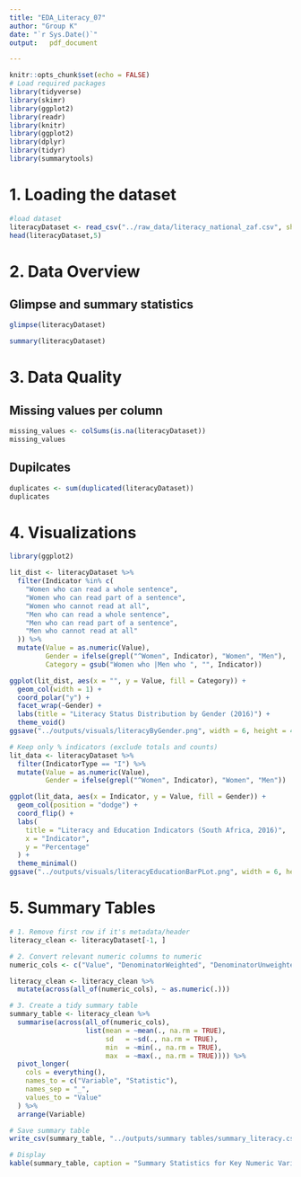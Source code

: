 ```yaml
---
title: "EDA_Literacy_07"
author: "Group K"
date: "`r Sys.Date()`"
output:   pdf_document

---
```


```r
knitr::opts_chunk$set(echo = FALSE)
# Load required packages
library(tidyverse)
library(skimr)
library(ggplot2)
library(readr)
library(knitr)
library(ggplot2)
library(dplyr)
library(tidyr)
library(summarytools)
```
# 1. Loading the dataset 

```r
#load dataset
literacyDataset <- read_csv("../raw_data/literacy_national_zaf.csv", show_col_types = FALSE)
head(literacyDataset,5)

```
# 2. Data Overview

## Glimpse and summary statistics
```r
glimpse(literacyDataset)

summary(literacyDataset)
```

# 3. Data Quality 

## Missing values per column
```r
missing_values <- colSums(is.na(literacyDataset))
missing_values
```

## Dupilcates
```r
duplicates <- sum(duplicated(literacyDataset))
duplicates
```
# 4. Visualizations

```r
library(ggplot2)

lit_dist <- literacyDataset %>%
  filter(Indicator %in% c(
    "Women who can read a whole sentence",
    "Women who can read part of a sentence",
    "Women who cannot read at all",
    "Men who can read a whole sentence",
    "Men who can read part of a sentence",
    "Men who cannot read at all"
  )) %>%
  mutate(Value = as.numeric(Value),
         Gender = ifelse(grepl("^Women", Indicator), "Women", "Men"),
         Category = gsub("Women who |Men who ", "", Indicator))

ggplot(lit_dist, aes(x = "", y = Value, fill = Category)) +
  geom_col(width = 1) +
  coord_polar("y") +
  facet_wrap(~Gender) +
  labs(title = "Literacy Status Distribution by Gender (2016)") +
  theme_void()
ggsave("../outputs/visuals/literacyByGender.png", width = 6, height = 4)


```
```r
# Keep only % indicators (exclude totals and counts)
lit_data <- literacyDataset %>%
  filter(IndicatorType == "I") %>%
  mutate(Value = as.numeric(Value),
         Gender = ifelse(grepl("^Women", Indicator), "Women", "Men"))

ggplot(lit_data, aes(x = Indicator, y = Value, fill = Gender)) +
  geom_col(position = "dodge") +
  coord_flip() +
  labs(
    title = "Literacy and Education Indicators (South Africa, 2016)",
    x = "Indicator",
    y = "Percentage"
  ) +
  theme_minimal()
ggsave("../outputs/visuals/literacyEducationBarPLot.png", width = 6, height = 4)


```

# 5. Summary Tables

```r
# 1. Remove first row if it's metadata/header
literacy_clean <- literacyDataset[-1, ]  

# 2. Convert relevant numeric columns to numeric
numeric_cols <- c("Value", "DenominatorWeighted", "DenominatorUnweighted", "CILow", "CIHigh")

literacy_clean <- literacy_clean %>%
  mutate(across(all_of(numeric_cols), ~ as.numeric(.)))

# 3. Create a tidy summary table
summary_table <- literacy_clean %>%
  summarise(across(all_of(numeric_cols),
                   list(mean = ~mean(., na.rm = TRUE),
                        sd   = ~sd(., na.rm = TRUE),
                        min  = ~min(., na.rm = TRUE),
                        max  = ~max(., na.rm = TRUE)))) %>%
  pivot_longer(
    cols = everything(),
    names_to = c("Variable", "Statistic"),
    names_sep = "_",
    values_to = "Value"
  ) %>%
  arrange(Variable)

# Save summary table
write_csv(summary_table, "../outputs/summary tables/summary_literacy.csv")

# Display
kable(summary_table, caption = "Summary Statistics for Key Numeric Variables in the Literacy Dataset")
```


